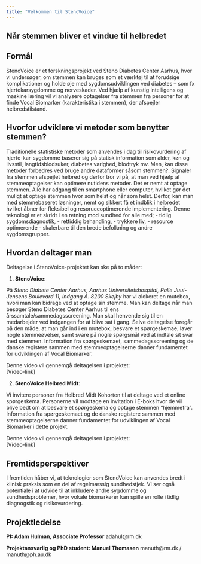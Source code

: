 ```yaml
---
title: "Velkommen til StenoVoice"
---
```

## Når stemmen bliver et vindue til helbredet

## Formål
StenoVoice er et forskningsprojekt ved Steno Diabetes Center Aarhus, hvor vi undersøger, om stemmen kan bruges som et værktøj til at forudsige komplikationer og holde øje med sygdomsudviklingen ved diabetes – som fx hjertekarsygdomme og nerveskader. Ved hjælp af kunstig intelligens og maskine læring vil vi analysere optagelser fra stemmen fra personer for at finde Vocal Biomarker (karakteristika i stemmen), der afspejler helbredstilstand.

## Hvorfor udviklere vi metoder som benytter stemmen?
Traditionelle statistiske metoder som anvendes i dag til risikovurdering af hjerte-kar-sygdomme baserer sig på statisk information som alder, køn og livsstil, langtidsblodsuker, diabetes varighed, blodtryk mv. Men, kan disse metoder forbedres ved bruge andre dataformer såsom stemmen?. Signaler fra stemmen afspejlet helbred og derfor tror vi på, at man ved hjælp af stemmeoptagelser kan optimere nutidens metoder.
Det er nemt at optage stemmen. Alle har adgang til en smartphone eller computer, hvilket gør det muligt at optage stemmen hvor som helst og når som helst. Derfor, kan man med stemmebaseret løsninger, nemt og sikkert få et indblik i helbredet hvilket åbner for fleksibel og resoruceoptimerende implementering.
Denne teknologi er et skridt i en retning mod sundhed for alle med;
- tidlig sygdomsdiagnostik,
- rettiddig behandling,
- trykkere liv,
- resource optimerende
- skalerbare til den brede befolkning og andre sygdomsgrupper.

## Hvordan deltager man
Deltagelse i StenoVoice-projektet kan ske på to måder:

1. **StenoVoice**:

På *Steno Diabete Center Aarhus, Aarhus Universitetshospital, Palle Juul-Jensens Boulevard 11, Indgang A. 8200 Skejby* har vi alokeret en mutebox, hvori man kan bidrage ved at optage sin stemme.  Man kan deltage når man besøger Steno Diabetes Center Aarhus til ens årssamtale/sammedagsscreening. Man skal henvende sig til en medarbejder ved indgangen for at blive sat i gang. Selve deltagelse foregår på den måde, at man går ind i en mutebox, besvare et spørgeskemae, laver nogle stemmeøvelser, samt svare på nogle spørgsmål ved at indtale sit svar med stemmen.
Information fra spørgeskemaet, sammedagsscreening og de danske registere sammen med stemmeoptagelserne danner fundamentet for udviklingen af Vocal Biomarker.

Denne video vil gennemgå deltagelsen i projektet:  
[Video-link]

2. **StenoVoice Helbred Midt**: 

Vi invitere personer fra Helbred Midt Kohorten til at deltage ved et online spørgeskema. Personerne vil modtage en invitation i E-boks hvor de vil blive bedt om at besvare et spørgeskema og optage stemmen "hjemmefra".
Information fra spørgeskemaet og de danske registere sammen med stemmeoptagelserne danner fundamentet for udviklingen af Vocal Biomarker i dette projekt.

Denne video vil gennemgå deltagelsen i projektet:  
[Video-link]

## Fremtidsperspektiver
I fremtiden håber vi, at teknologier som StenoVoice kan anvendes bredt i klinisk praksis som en del af regelmæssig sundhedstjek. Vi ser også potentiale i at udvide til at inkludere andre sygdomme og sundhedsproblemer, hvor vokale biomarkører kan spille en rolle i tidlig diagnogstik og risikovurdering.

## Projektledelse

**PI: Adam Hulman, Associate Professor**
adahul@rm.dk

**Projektansvarlig og PhD student: Manuel Thomasen**
manuth@rm.dk / manuth@ph.au.dk

